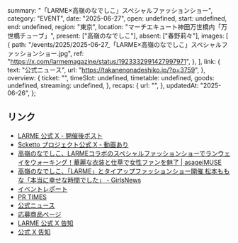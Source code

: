   summary: "「LARME×高嶺のなでしこ」スペシャルファッションショー",
  category: "EVENT",
  date: "2025-06-27",
  open: undefined,
  start: undefined,
  end: undefined,
  region: "東京",
  location: "マーチエキュート神田万世橋内「万世橋チューブ」",
  present: ["高嶺のなでしこ"],
  absent: ["春野莉々"],
  images: [
    {
      path: "/events/2025/2025-06-27_「LARME×高嶺のなでしこ」スペシャルファッションショー.jpg",
      ref: "https://x.com/larmemagazine/status/1923332991427997971",
    },
  ],
  link: {
    text: "公式ニュース",
    url: "https://takanenonadeshiko.jp/?p=3759",
  },
  overview: {
    ticket: "",
    timeSlot: undefined,
    timetable: undefined,
    goods: undefined,
    streaming: undefined,
  },
  recaps: {
    url: "",
  },
  updatedAt: "2025-06-26",
};

## リンク

- [LARME 公式 X - 開催後ポスト](https://x.com/larmemagazine/status/1938610532652855733)
- [Scketto プロジェクト公式 X - 動画あり](https://x.com/scketto1/status/1938726111661400485)
- [高嶺のなでしこ、LARMEコラボのスペシャルファッションショーでランウェイをウォーキング！華麗な衣装と仕草で女性ファンを魅了 | asageiMUSE](https://asageimuse.com/excerpt/26588)
- [高嶺のなでしこ、「LARME」とタイアップファッションショー開催 松本ももな「本当に幸せな時間でした」 - GirlsNews](https://girlsnews.tv/unit/471788)
- [イベントレポート](https://encount.press/archives/818026/)
- [PR TIMES](https://prtimes.jp/main/html/rd/p/000000769.000025517.html)
- [公式ニュース](https://takanenonadeshiko.jp/?p=3759)
- [応募商品ページ](https://takanenonadeshiko-ec.com/products/受注生産-数量限定-larme-065-特装版-larme-嶺のなでしこ-スペシャルファッションショーご招待応募-女性限定)
- [LARME 公式 X 告知](https://x.com/larmemagazine/status/1923332991427997971)
- [公式 X 告知](https://x.com/takanenofficial/status/1923332603916263507)

